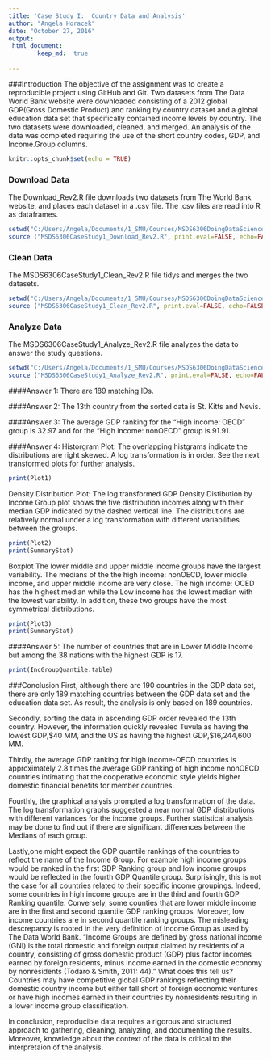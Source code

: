 ```yaml
---
title: 'Case Study I:  Country Data and Analysis'
author: "Angela Horacek"
date: "October 27, 2016"
output: 
 html_document:
        keep_md:  true
    
---
```

###Introduction
The objective of the assignment was to create a reproducible project using GitHub and Git.  Two datasets from The Data World Bank website were downloaded consisting of a 2012 global GDP(Gross Domestic Product) and ranking by country dataset and a global education data set that specifically contained income levels by country.  The two datasets were downloaded, cleaned, and merged. An analysis of the data was completed requiring the use of the short country codes, GDP, and Income.Group columns. 


```r
knitr::opts_chunk$set(echo = TRUE)

```


### Download Data
The Download_Rev2.R file downloads two datasets from The World Bank website, and places each dataset in a .csv file.  The .csv files are read into R as dataframes.

``` r
setwd("C:/Users/Angela/Documents/1_SMU/Courses/MSDS6306DoingDataScience/CaseStudy1/MSDS6306_CaseStudyI/Data")
source ("MSDS6306CaseStudy1_Download_Rev2.R", print.eval=FALSE, echo=FALSE)
```


### Clean Data
The MSDS6306CaseStudy1_Clean_Rev2.R file tidys and merges the two datasets.  

``` r
setwd("C:/Users/Angela/Documents/1_SMU/Courses/MSDS6306DoingDataScience/CaseStudy1/MSDS6306_CaseStudyI/Data")
source ("MSDS6306CaseStudy1_Clean_Rev2.R", print.eval=FALSE, echo=FALSE)
```


### Analyze Data
The MSDS6306CaseStudy1_Analyze_Rev2.R file analyzes the data to answer the study questions. 
``` r
setwd("C:/Users/Angela/Documents/1_SMU/Courses/MSDS6306DoingDataScience/CaseStudy1/MSDS6306_CaseStudyI/Analyze")
source ("MSDS6306CaseStudy1_Analyze_Rev2.R", print.eval=FALSE, echo=FALSE)
```

####Answer 1:
There are 189 matching IDs.

####Answer 2:
The 13th country from the sorted data is St. Kitts and Nevis. 

####Answer 3:
The average GDP ranking for the "High income: OECD" group is 32.97 and for the "High income: nonOECD" group is 91.91.

####Answer 4:
Historgram Plot:
The overlapping histgrams indicate the distributions are right skewed.  A log transformation is in order.  See the next transformed plots for further analysis.
```r
print(Plot1)
```



Density Distribution Plot:
The log transformed GDP Density Distibution by Income Group plot shows the five distribution incomes along with their median GDP indicated by the dashed vertical line. The distributions are relatively normal under a log transformation with different variabilities between the groups.
```r
print(Plot2)
print(SummaryStat)
```


Boxplot
The lower middle and upper middle income groups have the largest variability. The medians of the the high income: nonOECD, lower middle income, and upper middle income are very close.  The high income: OCED has the highest median while the Low income has the lowest median with the lowest variability.  In addition, these two groups have the most symmetrical distributions.
```r
print(Plot3)
print(SummaryStat)
```



####Answer 5:
The number of countries that are in Lower Middle Income but among the 38 nations with the highest GDP is 17. 

```r
print(IncGroupQuantile.table)
```




###Conclusion
First, although there are 190 countries in the GDP data set, there are only 189 matching countries between the GDP data set and the education data set.  As  result, the analysis is only based on 189 countries. 

Secondly, sorting the data in ascending GDP order revealed the 13th country.  However, the information quickly revealed Tuvula as having the lowest GDP,$40 MM, and the US as having the highest GDP,$16,244,600 MM.
 
Thirdly, the average GDP ranking for high income-OECD countries is approximately 2.8 times the average GDP ranking of high income nonOECD countries intimating that the cooperative economic style yields higher domestic financial benefits for member countries. 

Fourthly, the graphical analysis prompted a log transformation of the data.  The  log transformation graphs suggested a near normal GDP distributions with different variances for the income groups.  Further statistical analysis may be done to find out if there are significant differences between the Medians of each group.  

Lastly,one might expect the GDP quantile rankings of the countries to reflect the name of the Income Group.  For example high income groups would be ranked in the first GDP Ranking group and low income groups would be reflected in the fourth GDP Quantile group.  Surprisingly, this is not the case for all countries related to their specific income groupings. Indeed, some countries in high income groups are in the third and fourth GDP Ranking quantile. Conversely, some counties that are lower middle income are in the first and second quantile GDP ranking groups. Moreover, low income countries are in  second quantile ranking groups. The misleading descrepancy is rooted in the very definition of Income Group as used by The Data World Bank. "Income Groups are defined by gross national income (GNI) is the total domestic and foreign output claimed by residents of a country, consisting of gross domestic product (GDP) plus factor incomes earned by foreign residents, minus income earned in the domestic economy by nonresidents (Todaro & Smith, 2011: 44)." What does this tell us?  Countries may have competitive global GDP rankings reflecting their domestic country income but either fall short of foreign economic ventures or have high incomes earned in their countries by nonresidents resulting in a lower income group classification. 

In conclusion, reproducible data requires a rigorous and structured approach to gathering, cleaning, analyzing, and documenting the results. Moreover, knowledge about the context of the data is critical to the interpretaion of the analysis.
